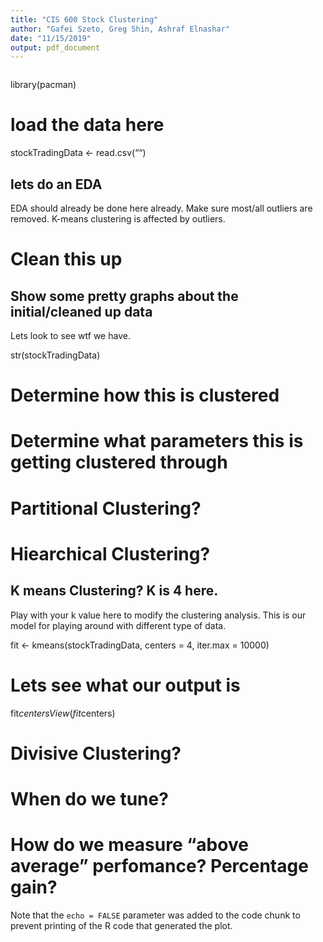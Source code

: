 ```yaml
---
title: "CIS 600 Stock Clustering"
author: "Gafei Szeto, Greg Shin, Ashraf Elnashar"
date: "11/15/2019"
output: pdf_document
---
```


```r

```

library(pacman)


# load the data here

stockTradingData <- read.csv("")


## lets do an EDA
EDA should already be done here already.
Make sure most/all outliers are removed. K-means clustering is affected by outliers. 



# Clean this up

## Show some pretty graphs about the initial/cleaned up data

Lets look to see wtf we have.

str(stockTradingData)

# Determine how this is clustered

# Determine what parameters this is getting clustered through

# Partitional Clustering?

# Hiearchical Clustering?

## K means Clustering? K is 4 here.

Play with your k value here to modify the clustering analysis.
This is our model for playing around with different type of data.

fit <- kmeans(stockTradingData, centers = 4, iter.max = 10000)

# Lets see what our output is

fit$centers
View(fit$centers)


# Divisive Clustering? 

# When do we tune?

# How do we measure "above average" perfomance? Percentage gain? 




Note that the `echo = FALSE` parameter was added to the code chunk to prevent printing of the R code that generated the plot.
